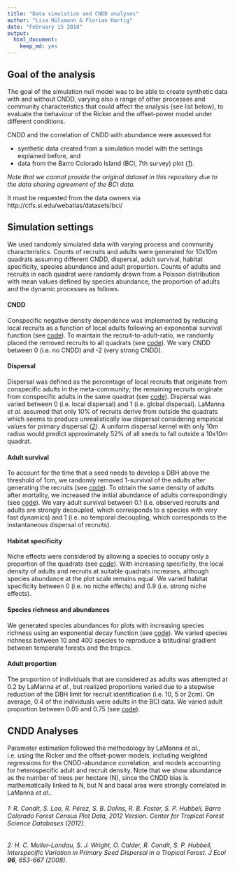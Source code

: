 ```yaml
---
title: "Data simulation and CNDD analyses"
author: "Lisa Hülsmann & Florian Hartig"
date: "February 15 2018"
output: 
  html_document: 
    keep_md: yes
---
```




## Goal of the analysis

The goal of the simulation null model was to be able to create synthetic data with and without CNDD, varying also a range of other processes and community characteristics that could affect the analysis (see list below), to evaluate the behaviour of the Ricker and the offset-power model under different conditions. 

CNDD and the correlation of CNDD with abundance were assessed for

*  synthetic data created from a simulation model with the settings explained before, and
*  data from the Barro Colorado Island (BCI, 7th survey) plot ([*1*](https://github.com/LisaHuelsmann/CommentTo-LaMannaEtAl-Science/tree/master/code#1-r-condit-s-lao-r-p%C3%A9rez-s-b-dolins-r-b-foster-s-p-hubbell-barro-colorado-forest-census-plot-data-2012-version-center-for-tropical-forest-science-databases-2012)).

*Note that we cannot provide the original dataset in this repository due to the data sharing agreement of the BCI data.* 

It must be requested from the data owners via http://ctfs.si.edu/webatlas/datasets/bci/


## Simulation settings
We used randomly simulated data with varying process and community characteristics. Counts of recruits and adults were generated for 10x10m quadrats assuming different CNDD, dispersal, adult survival, habitat specificity, species abundance and adult proportion. Counts of adults and recruits in each quadrat were randomly drawn from a Poisson distribution with mean values defined by species abundance, the proportion of adults and the dynamic processes as follows.

#### CNDD
Conspecific negative density dependence was implemented by reducing local recruits as a function of local adults following an exponential survival function (see [code](https://github.com/LisaHuelsmann/CommentTo-LaMannaEtAl-Science/blob/81fcea17e852a8792407676473f762d679235ac5/code/functions_data_simulation.R#L65-L67)). To maintain the recruit-to-adult-ratio, we randomly placed the removed recruits to all quadrats (see [code](https://github.com/LisaHuelsmann/CommentTo-LaMannaEtAl-Science/blob/81fcea17e852a8792407676473f762d679235ac5/code/functions_data_simulation.R#L70-L71)). We vary CNDD between 0 (i.e. no CNDD) and -2 (very strong CNDD).

#### Dispersal
Dispersal was defined as the percentage of local recruits that originate from conspecific adults in the meta-community; the remaining recruits originate from conspecific adults in the same quadrat (see [code](https://github.com/LisaHuelsmann/CommentTo-LaMannaEtAl-Science/blob/1a0e902c91dd0cc21f1fcbf144f8d6b686842cc0/code/functions_data_simulation.R#L24-L47)). Dispersal was varied between 0 (i.e. local dispersal) and 1 (i.e. global dispersal). LaManna *et al*. assumed that only 10% of recruits derive from outside the quadrats which seems to produce unrealistically low dispersal considering empirical values for primary dispersal ([*2*](https://github.com/LisaHuelsmann/CommentTo-LaMannaEtAl-Science/tree/master/code#2-h-c-muller-landau-s-j-wright-o-calder-r-condit-s-p-hubbell-interspecific-variation-in-primary-seed-dispersal-in-a-tropical-forest-j-ecol-96-653-667-2008)). A uniform dispersal kernel with only 10m radius would predict approximately 52% of all seeds to fall outside a 10x10m quadrat.

#### Adult survival
To account for the time that a seed needs to develop a DBH above the threshold of 1cm, we randomly removed 1-survival of the adults after generating the recruits (see [code](https://github.com/LisaHuelsmann/CommentTo-LaMannaEtAl-Science/blob/81fcea17e852a8792407676473f762d679235ac5/code/functions_data_simulation.R#L58-L61)). To obtain the same density of adults after mortality, we increased the initial abundance of adults correspondingly (see [code](https://github.com/LisaHuelsmann/CommentTo-LaMannaEtAl-Science/blob/81fcea17e852a8792407676473f762d679235ac5/code/functions_data_simulation.R#L18)). We vary adult survival between 0.1 (i.e. observed recruits and adults are strongly decoupled, which corresponds to a species with very fast dynamics) and 1 (i.e. no temporal decoupling, which corresponds to the instantaneous dispersal of recruits).

#### Habitat specificity
Niche effects were considered by allowing a species to occupy only a proportion of the quadrats (see [code](https://github.com/LisaHuelsmann/CommentTo-LaMannaEtAl-Science/blob/81fcea17e852a8792407676473f762d679235ac5/code/functions_data_simulation.R#L10)). With increasing specificity, the local density of adults and recruits at suitable quadrats increases, although species abundance at the plot scale remains equal. We varied habitat specificity between 0 (i.e. no niche effects) and 0.9 (i.e. strong niche effects).

#### Species richness and abundances
We generated species abundances for plots with increasing species richness using an exponential decay function (see [code](https://github.com/LisaHuelsmann/CommentTo-LaMannaEtAl-Science/blob/81fcea17e852a8792407676473f762d679235ac5/code/functions_data_simulation.R#L112-L116)). We varied species richness between 10 and 400 species to reproduce a latitudinal gradient between temperate forests and the tropics.

#### Adult proportion
The proportion of individuals that are considered as adults was attempted at 0.2 by LaManna *et al*., but realized proportions varied due to a stepwise reduction of the DBH limit for recruit identification (i.e. 10, 5 or 2cm). On average, 0.4 of the individuals were adults in the BCI data. We varied adult proportion between 0.05 and 0.75 (see [code](https://github.com/LisaHuelsmann/CommentTo-LaMannaEtAl-Science/blob/81fcea17e852a8792407676473f762d679235ac5/code/functions_data_simulation.R#L20-L21)).

## CNDD Analyses
Parameter estimation followed the methodology by LaManna *et al*., i.e. using the Ricker and the offset-power models, including weighted regressions for the CNDD-abundance correlation, and models accounting for heterospecific adult and recruit density. Note that we show abundance as the number of trees per hectare (N), since the CNDD bias is mathematically linked to N, but N and basal area were strongly correlated in LaManna *et al*..

###### 1: R. Condit, S. Lao, R. Pérez, S. B. Dolins, R. B. Foster, S. P. Hubbell, Barro Colorado Forest Census Plot Data, 2012 Version. Center for Tropical Forest Science Databases (2012).
###### 2: H. C. Muller-Landau, S. J. Wright, O. Calder, R. Condit, S. P. Hubbell, Interspecific Variation in Primary Seed Dispersal in a Tropical Forest. *J Ecol* **96**, 653-667 (2008).

